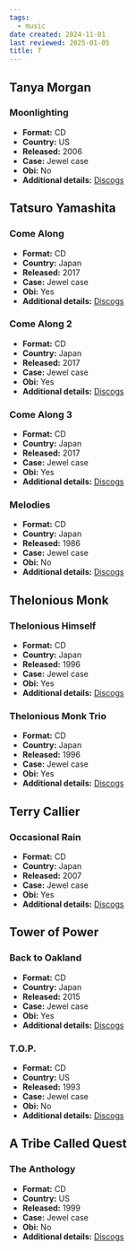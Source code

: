 ```yaml
---
tags:
  - music
date created: 2024-11-01
last reviewed: 2025-01-05
title: T
---
```


## Tanya Morgan

### Moonlighting

- **Format:** CD
- **Country:** US
- **Released:** 2006
- **Case:** Jewel case
- **Obi:** No
- **Additional details:** [Discogs](https://www.discogs.com/release/663002-Tanya-Morgan-Moonlighting)

## Tatsuro Yamashita

### Come Along

- **Format:** CD
- **Country:** Japan
- **Released:** 2017
- **Case:** Jewel case
- **Obi:** Yes
- **Additional details:** [Discogs](https://www.discogs.com/release/11473856-Tatsuro-Yamashita-Come-Along)

### Come Along 2

- **Format:** CD
- **Country:** Japan
- **Released:** 2017
- **Case:** Jewel case
- **Obi:** Yes
- **Additional details:** [Discogs](https://www.discogs.com/release/10698275-Tatsuro-Yamashita-Come-Along-2)

### Come Along 3

- **Format:** CD
- **Country:** Japan
- **Released:** 2017
- **Case:** Jewel case
- **Obi:** Yes
- **Additional details:** [Discogs](https://www.discogs.com/release/10683044-Tatsuro-Yamashita-%E5%B1%B1%E4%B8%8B%E9%81%94%E9%83%8E-Come-Along-3)

### Melodies

- **Format:** CD
- **Country:** Japan
- **Released:** 1986
- **Case:** Jewel case
- **Obi:** No
- **Additional details:** [Discogs](https://www.discogs.com/release/3540656-Tatsuro-Yamashita-Melodies)

## Thelonious Monk 

### Thelonious Himself

- **Format:** CD
- **Country:** Japan
- **Released:** 1996
- **Case:** Jewel case
- **Obi:** Yes
- **Additional details:** [Discogs](https://www.discogs.com/release/11469088-Thelonious-Monk-Thelonious-Himself)

### Thelonious Monk Trio

- **Format:** CD
- **Country:** Japan
- **Released:** 1996
- **Case:** Jewel case
- **Obi:** Yes
- **Additional details:** [Discogs](https://www.discogs.com/release/16132845-Thelonious-Monk-Trio-Thelonious-Monk-Trio)

## Terry Callier

### Occasional Rain

- **Format:** CD
- **Country:** Japan
- **Released:** 2007
- **Case:** Jewel case
- **Obi:** Yes
- **Additional details:** [Discogs](https://www.discogs.com/release/11141347-Terry-Callier-Occasional-Rain)

## Tower of Power

### Back to Oakland

- **Format:** CD
- **Country:** Japan
- **Released:** 2015
- **Case:** Jewel case
- **Obi:** Yes
- **Additional details:** [Discogs](https://www.discogs.com/release/11206329-Tower-Of-Power-Back-To-Oakland)

### T.O.P.

- **Format:** CD
- **Country:** US
- **Released:** 1993
- **Case:** Jewel case
- **Obi:** No
- **Additional details:** [Discogs](https://www.discogs.com/release/15740310-Tower-Of-Power-TOP)

## A Tribe Called Quest

### The Anthology

- **Format:** CD
- **Country:** US
- **Released:** 1999
- **Case:** Jewel case
- **Obi:** No
- **Additional details:** [Discogs](https://www.discogs.com/release/14861633-A-Tribe-Called-Quest-The-Anthology)
